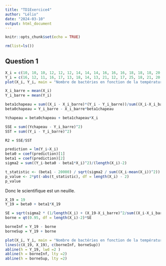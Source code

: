 ```yaml
---
title: "TD1Exercice4"
author: "Lélio"
date: "2024-03-10"
output: html_document
---
```


```r
knitr::opts_chunk$set(echo = TRUE)
```

```r
rm(list=ls())
```

## Question 1
```r
X_i = c(10, 10, 10, 12, 12, 12, 14, 14, 14, 16, 16, 16, 18, 18, 18, 20, 20, 20)
Y_i = c(16, 12, 11, 16, 17, 13, 18, 14, 13, 21, 12, 17, 25, 18, 21, 20, 26, 23)
plot(X_i, Y_i, main = "Nombre de bactéries en fonction de la température", xlab = "Température en °C", ylab = "Nombre de bactéries", type = "l", col = "red", lwd = 2)
```
```r
X_i_barre = mean(X_i)
Y_i_barre = mean(Y_i)

beta1chapeau = sum((X_i - X_i_barre)*(Y_i - Y_i_barre))/sum((X_i-X_i_barre)^2)
beta0chapeau = Y_i_barre - X_i_barre*beta1chapeau

Ychapeau = beta0chapeau + beta1chapeau*X_i

SSE = sum((Ychapeau - Y_i_barre)^2)
SST = sum((Y_i - Y_i_barre)^2)

R2 = SSE/SST

```

```r
prediction = lm(Y_i~X_i)
beta0 = coef(prediction)[1]
beta1 = coef(prediction)[2]
sigma2 = sum((Y_i-beta0 - beta1*X_i)^2)/(length(X_i)-2)
```

```r
t_statistic <- (beta1 - 20000) / sqrt(sigma2 / sum((X_i-mean(X_i))^2))
p_value <- 2*pt(-abs(t_statistic), df = length(X_i) - 2)
p_value
```
Donc le scientifique est un neuille.

```r
X_19 = 19
Y_19 = beta0 + beta1*X_19

SE = sqrt(sigma2 * (1/length(X_i) + (X_19-X_i_barre)^2/sum((X_i-X_i_barre)^2)))
borne = qt(0.95, df = length(X_i)-2)*SE

borneInf = Y_19 - borne
borneSup = Y_19 + borne

plot(X_i, Y_i, main = "Nombre de bactéries en fonction de la température", xlab = "Température en °C", ylab = "Nombre de bactéries")
lines(c(X_19, X_19), c(borneInf, borneSup))
abline(h = Y_19, lwd =2 )
abline(h = borneInf, lty =2)
abline(h = borneSup, lty =2)
```


